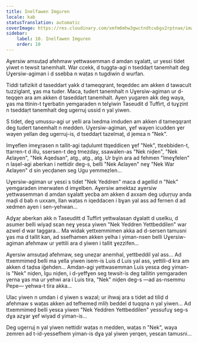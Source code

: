 ```yaml
---
title: Inelfawen Imguren
locale: kab
statusTranslation: automatic
coverImage: https://res.cloudinary.com/xmfm6mhw3gwctndtcubgx2rptnae/image/upload/v1740468922/small_cover_tratado_de_psicologia_revolucionaria_a4c0dca4e0.webp
sidebar:
    label: 10. Inelfawen Imguren
    order: 10
---
```

Aɣersiw amsuṭaḍ afehmaw yettwasemman d amdan sɣalatt, ur yesɛi tidet yiwet n tewsit tanemhalt. War ccekk, d tuggta-agi n tseddaṛt tanemhalt deg Uɣersiw-agiman i d ssebba n waṭas n tugdiwin d wurfan.

Tiddi tafizikit d taseddart yakk d tameqqrant, teqeddec am akken d tawacult tuzziglant, ɣas ma tuder. Maca, tudert tanemhalt n Uɣersiw-agiman ur d-teqqen ara am akken d taseddaṛt tanemhalt. Ayen yugaren akk deg waya, ɣas ma ttinin-t tɣerbatin yemgaraden n telɣiwin Taseudit d Tuffirt, d tuɣẓint n tseddaṛt tanemhalt deg ugerruj ussid n yal yiwen.

S tidet, deg umussu-agi ur yelli ara lxedma imduden am akken d tameqqrant deg tudert tanemhalt n medden. Uɣersiw-agiman, ɣef wayen icudden ɣer wayen yellan deg ugerruj-is, d tseddaṛt tazelmaṭ, d jemɛa n "Nek".

Imɣeflen imeɣṛasen n tallit-agi taḍulumt ttqeddicen ɣef "Nek", ttεebbiden-t, ttarren-t d illu, ssersen-t deg tmezday, ssawalen-as "Nek niḍen", "Nek Aɛlayen", "Nek Aqedsan", atg., atg., atg. Ur bɣin ara ad fehmen "Imeɣfelen" n laṣel-agi aberkan i nettidir deg-s, belli "Nek Aɛlayen" neɣ "Nek War Aɛlayen" d sin yecḍanen seg Ugu yemmezlen...

Uɣersiw-agiman ur yesɛi s tidet "Nek Yeddren" maca d agellid n "Nek" yemgaraden imerwaten d imɣelben. Aɣersiw amektaz aɣersiw yettwasemman d amdan sɣalatt yecba am akken d axxam deg uḍuṛṛuy anda maḍi d bab n uxxam, llan waṭas n iqeddacen i bɣan yal ass ad fernen d ad xedmen ayen i sen-yehwan...

Aḍɣaṛ aberkan akk n Taseuditt d Tuffirt yettwalasan dɣalatt d uselku, d asumer belli wiyaḍ sɛan neɣ yesɛa yiwen "Nek Yeddren Yettbeddilen" war azwel d war taggara... Ma widak yettxemmimen akka ad d-sersen tamusni ɣas ma d tallit kan, ad ssefhamen akken yelha i yiman-nsen belli Uɣersiw-agiman afehmaw ur yettili ara d yiwen i tallit ɣezzifen...

Aɣersiw amsuṭaḍ afehmaw, seg uneẓar anemhal, yettbeddil yal ass... Ad ttxemmimeḍ belli ma yella yiwen isem-is Luis d Luis yal ass, yettili-d kra am akken d taḍsa iǧehden... Amdan-agi yettwasemman Luis yesɛa deg yiman-is "Nek" niḍen, Igu niḍen, i d-yeffɣen seg tewsit-is deg tallitin yemgaraden yerna ɣas ma ur yehwi ara i Luis tira, "Nek" niḍen deg-s —ad as-nsemmu Pepe— yehwa-t tira akka...

Ulac yiwen n umdan i d yiwen s wazal; ur ihwaj ara s tidet ad tiliḍ d afehmaw s waṭas akken ad tefhemeḍ mliḥ beddel d tuqqna n yal yiwen... Ad ttxemmimeḍ belli yesɛa yiwen "Nek Yeddren Yettbeddilen" yessufuɣ seg-s dɣa azɣar ɣef wiyad d yiman-is...

Deg ugerruj n yal yiwen nettidir waṭas n medden, waṭas n "Nek", waya zemren ad t-id-yessefhem yiman-is dɣa yal yiwen yerqen, yesɛan tamusni...

